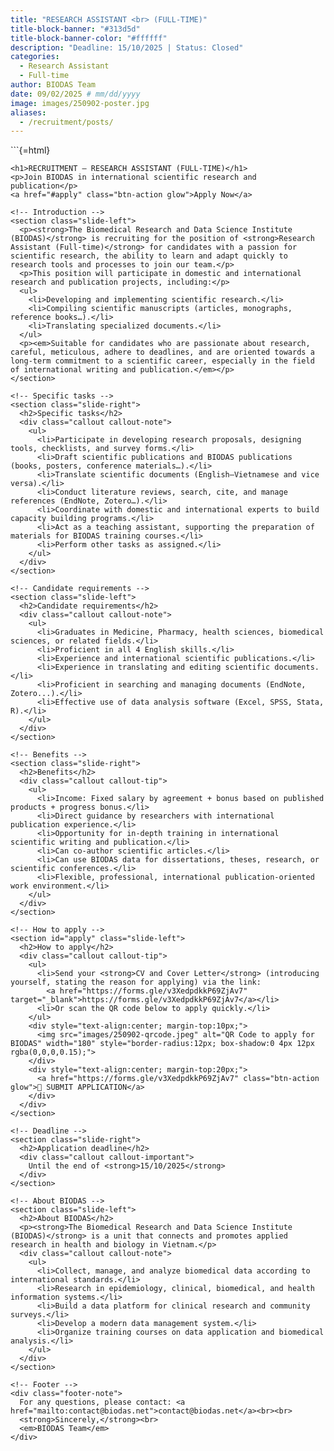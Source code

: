```yaml
---
title: "RESEARCH ASSISTANT <br> (FULL-TIME)"
title-block-banner: "#313d5d"
title-block-banner-color: "#ffffff"
description: "Deadline: 15/10/2025 | Status: Closed"
categories:
  - Research Assistant
  - Full-time
author: BIODAS Team
date: 09/02/2025 # mm/dd/yyyy
image: images/250902-poster.jpg
aliases: 
  - /recruitment/posts/
---
```



```{=html}
<!-- Attach CSS file -->
<link rel="stylesheet" href="section-recruitment-template.css">

<body class="section-recruitment-template">

  <!-- HERO -->
  <div class="hero">
    <h1>RECRUITMENT – RESEARCH ASSISTANT (FULL-TIME)</h1>
    <p>Join BIODAS in international scientific research and publication</p>
    <a href="#apply" class="btn-action glow">Apply Now</a>
  </div>

  <!-- MAIN -->
  <div class="layout">

    <!-- Introduction -->
    <section class="slide-left">
      <p><strong>The Biomedical Research and Data Science Institute (BIODAS)</strong> is recruiting for the position of <strong>Research Assistant (Full-time)</strong> for candidates with a passion for scientific research, the ability to learn and adapt quickly to research tools and processes to join our team.</p>
      <p>This position will participate in domestic and international research and publication projects, including:</p>
      <ul>
        <li>Developing and implementing scientific research.</li>
        <li>Compiling scientific manuscripts (articles, monographs, reference books…).</li>
        <li>Translating specialized documents.</li>
      </ul>
      <p><em>Suitable for candidates who are passionate about research, careful, meticulous, adhere to deadlines, and are oriented towards a long-term commitment to a scientific career, especially in the field of international writing and publication.</em></p>
    </section>

    <!-- Specific tasks -->
    <section class="slide-right">
      <h2>Specific tasks</h2>
      <div class="callout callout-note">
        <ul>
          <li>Participate in developing research proposals, designing tools, checklists, and survey forms.</li>
          <li>Draft scientific publications and BIODAS publications (books, posters, conference materials…).</li>
          <li>Translate scientific documents (English–Vietnamese and vice versa).</li>
          <li>Conduct literature reviews, search, cite, and manage references (EndNote, Zotero…).</li>
          <li>Coordinate with domestic and international experts to build capacity building programs.</li>
          <li>Act as a teaching assistant, supporting the preparation of materials for BIODAS training courses.</li>
          <li>Perform other tasks as assigned.</li>
        </ul>
      </div>
    </section>

    <!-- Candidate requirements -->
    <section class="slide-left">
      <h2>Candidate requirements</h2>
      <div class="callout callout-note">
        <ul>
          <li>Graduates in Medicine, Pharmacy, health sciences, biomedical sciences, or related fields.</li>
          <li>Proficient in all 4 English skills.</li>
          <li>Experience and international scientific publications.</li>
          <li>Experience in translating and editing scientific documents.</li>
          <li>Proficient in searching and managing documents (EndNote, Zotero...).</li>
          <li>Effective use of data analysis software (Excel, SPSS, Stata, R).</li>
        </ul>
      </div>
    </section>

    <!-- Benefits -->
    <section class="slide-right">
      <h2>Benefits</h2>
      <div class="callout callout-tip">
        <ul>
          <li>Income: Fixed salary by agreement + bonus based on published products + progress bonus.</li>
          <li>Direct guidance by researchers with international publication experience.</li>
          <li>Opportunity for in-depth training in international scientific writing and publication.</li>
          <li>Can co-author scientific articles.</li>
          <li>Can use BIODAS data for dissertations, theses, research, or scientific conferences.</li>
          <li>Flexible, professional, international publication-oriented work environment.</li>
        </ul>
      </div>
    </section>

    <!-- How to apply -->
    <section id="apply" class="slide-left">
      <h2>How to apply</h2>
      <div class="callout callout-tip">
        <ul>
          <li>Send your <strong>CV and Cover Letter</strong> (introducing yourself, stating the reason for applying) via the link:  
            <a href="https://forms.gle/v3XedpdkkP69ZjAv7" target="_blank">https://forms.gle/v3XedpdkkP69ZjAv7</a></li>
          <li>Or scan the QR code below to apply quickly.</li>
        </ul>
        <div style="text-align:center; margin-top:10px;">
          <img src="images/250902-qrcode.jpeg" alt="QR Code to apply for BIODAS" width="180" style="border-radius:12px; box-shadow:0 4px 12px rgba(0,0,0,0.15);">
        </div>
        <div style="text-align:center; margin-top:20px;">
          <a href="https://forms.gle/v3XedpdkkP69ZjAv7" class="btn-action glow">📩 SUBMIT APPLICATION</a>
        </div>
      </div>
    </section>

    <!-- Deadline -->
    <section class="slide-right">
      <h2>Application deadline</h2>
      <div class="callout callout-important">
        Until the end of <strong>15/10/2025</strong>
      </div>
    </section>

    <!-- About BIODAS -->
    <section class="slide-left">
      <h2>About BIODAS</h2>
      <p><strong>The Biomedical Research and Data Science Institute (BIODAS)</strong> is a unit that connects and promotes applied research in health and biology in Vietnam.</p>
      <div class="callout callout-note">
        <ul>
          <li>Collect, manage, and analyze biomedical data according to international standards.</li>
          <li>Research in epidemiology, clinical, biomedical, and health information systems.</li>
          <li>Build a data platform for clinical research and community surveys.</li>
          <li>Develop a modern data management system.</li>
          <li>Organize training courses on data application and biomedical analysis.</li>
        </ul>
      </div>
    </section>

    <!-- Footer -->
    <div class="footer-note">
      For any questions, please contact: <a href="mailto:contact@biodas.net">contact@biodas.net</a><br><br>
      <strong>Sincerely,</strong><br>
      <em>BIODAS Team</em>
    </div>
  </div>

<!-- Attach JS file -->
<script src="section-recruitment-template.js"></script>
</body>

